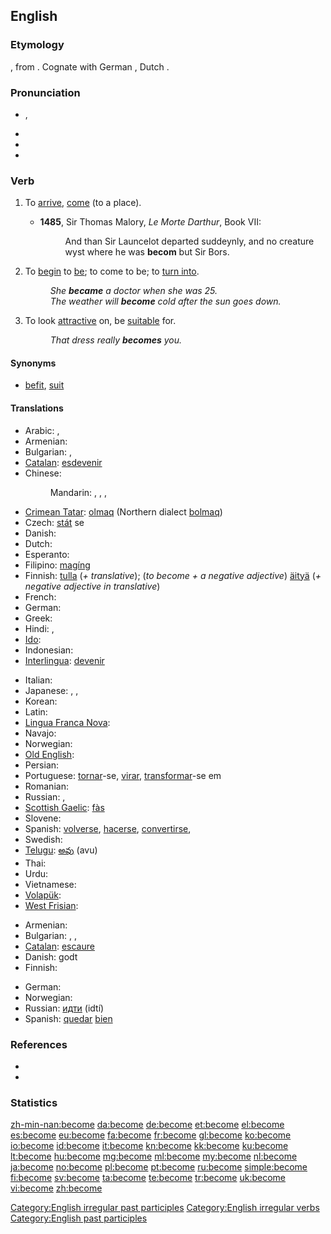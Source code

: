 ==English==

===Etymology===
{{etyl|ang}} {{term|becuman}}, from {{proto|Germanic}}.  Cognate with German {{term|bekommen}}, Dutch {{term|bekomen}}.

===Pronunciation===
* {{IPA|/bəˈkʌm/|/bɪˈkʌm/}}, {{SAMPA|/b@"kVm, bI"kVm/}}
* {{audio|en-us-become.ogg|Audio (US)}}
* {{rhymes|ʌm}}
* {{hyphenation|be|come}}

===Verb===
{{en-verb|becomes|becoming|became|become}}

# {{intransitive|obsolete}} To [[arrive]], [[come]] (to a place). {{defdate|9th-18th c.}}
#* '''1485''', Sir Thomas Malory, ''Le Morte Darthur'', Book VII:
#*: And than Sir Launcelot departed suddeynly, and no creature wyst where he was '''becom''' but Sir Bors.
# {{context|copulative}} To [[begin]] to [[be]]; to come to be; to [[turn into]]. {{defdate|from 12th c.}}
#: ''She '''became''' a doctor when she was 25.''
#: ''The weather will '''become''' cold after the sun goes down.''
# {{transitive}} To look [[attractive]] on, be [[suitable]] for. {{defdate|from 14th c.}}
#: ''That dress really '''becomes''' you.''

====Synonyms====
* {{sense|to be suitable for}} [[befit]], [[suit]]

====Translations====
{{trans-top|To begin to be}}
* Arabic: {{t|ar|أصبح|tr='aSbaHa}},  {{t|ar|صار|tr=Saara}}
* Armenian: {{t-|hy|դառնալ|tr=daṙnal}}
* Bulgarian: {{t|bg|ставам}},  {{t|bg|случвам се}}
* [[Catalan]]: [[esdevenir]]
* Chinese:
*: Mandarin: {{t-|cmn|成|tr=chéng|sc=Hani}},  {{t-|cmn|成為|sc=Hani}},  {{t-|cmn|成为|tr=chéngwéi|sc=Hani}}, {{t-|cmn|了|alt=...了|tr=...le|sc=Hani}} {{qualifier|change of state particle}}
* [[Crimean Tatar]]: [[olmaq]] (Northern dialect [[bolmaq]])
* Czech: [[stát]] se
* Danish: {{t+|da|blive}}
* Dutch: {{t+|nl|worden}}
* Esperanto: {{t-|eo|iĝi|xs=Esperanto}}
* Filipino: [[magíng]]
* Finnish: [[tulla]] (''+ translative''); (''to become + a negative adjective'') [[äityä]] (''+ negative adjective in translative'')
* French: {{t+|fr|devenir}}
* German: {{t+|de|werden}}
* Greek: {{t+|el|γίνομαι|tr=ginomai}}
* Hindi: {{t|hi|बनना|tr=bannā|xs=Hindi}},  {{t|hi|हो जाना|tr=hō jānā|xs=Hindi}}
* [[Ido]]: {{t+|io|divenar|xs=Ido}}
* Indonesian: {{t+|id|jadi|alt=menjadi|xs=Indonesian}}
* [[Interlingua]]: [[devenir]]
{{trans-mid}}
* Italian: {{t+|it|diventare}}
* Japanese: {{t+|ja|なる|alt=...になる|tr=...-ni naru}},  {{t+|ja|なる|alt=...となる|tr=...-to naru}},  {{t|ja|成る|tr=なる, naru}}
* Korean: {{t+|ko|되다|tr=doeda|sc=Hang}}
* Latin: {{t-|la|fieri}}
* [[Lingua Franca Nova]]: {{tø|lfn|deveni}}
* Navajo: {{tø|nv|hóósįįd}}
* Norwegian: {{t+|no|bli}}
* [[Old English]]: {{t-|ang|weorþan|xs=Old English}}
* Persian: {{t+|fa|شدن|tr=šodæn|xs=Persian}}
* Portuguese: [[tornar]]-se, [[virar]], [[transformar]]-se em
* Romanian: {{t+|ro|deveni}}
* Russian: {{t+|ru|становиться|tr=stanovít'sja}} {{impf}},  {{t+|ru|стать|tr=stat'}} {{pf.}}
* [[Scottish Gaelic]]: [[fàs]]
* Slovene: {{t+|sl|postati}}
* Spanish: [[volver]]se, [[hacer]]se, [[convertir]]se, {{t|es|llegar a ser}}
* Swedish: {{t+|sv|bli}}
* [[Telugu]]: [[అవు]] (avu)
* Thai: {{t|th|กลาย|tr=glaai}}
* Urdu: {{t|ur|ہو جانا|tr=hō jānā|xs=Urdu}}
* Vietnamese: {{t+|vi|trở nên|xs=Vietnamese}}
* [[Volapük]]: {{t|vo|vedön}}
* [[West Frisian]]: {{t+|fy|wurde|xs=West Frisian}}
{{trans-bottom}}

{{trans-top|To look attractive on, be suitable for}}
* Armenian: {{t-|hy|սազել|tr=sazel}}
* Bulgarian: {{t|bg|приличам}},  {{t|bg|подхождам}},  {{t|bg|отивам}}
* [[Catalan]]: [[escaure]]
* Danish: {{t|da|passe}} godt
* Finnish: {{t+|fi|pukea}}
{{trans-mid}}
* German: {{t+|de|stehen}}
* Norwegian: {{t+|no|kle}}
* Russian: [[идти]] (idtí) {{impf}}
* Spanish: [[quedar]] [[bien]]
{{trans-bottom}}

===References===
* {{R:Century 1911}}
* {{R:Webster 1913}}

===Statistics===
{{rank|body|point|letter|347|become|became|second|United}}

[[Category:English irregular past participles]]
[[Category:English irregular verbs]]
[[Category:English past participles]]

[[zh-min-nan:become]]
[[da:become]]
[[de:become]]
[[et:become]]
[[el:become]]
[[es:become]]
[[eu:become]]
[[fa:become]]
[[fr:become]]
[[gl:become]]
[[ko:become]]
[[io:become]]
[[id:become]]
[[it:become]]
[[kn:become]]
[[kk:become]]
[[ku:become]]
[[lt:become]]
[[hu:become]]
[[mg:become]]
[[ml:become]]
[[my:become]]
[[nl:become]]
[[ja:become]]
[[no:become]]
[[pl:become]]
[[pt:become]]
[[ru:become]]
[[simple:become]]
[[fi:become]]
[[sv:become]]
[[ta:become]]
[[te:become]]
[[tr:become]]
[[uk:become]]
[[vi:become]]
[[zh:become]]